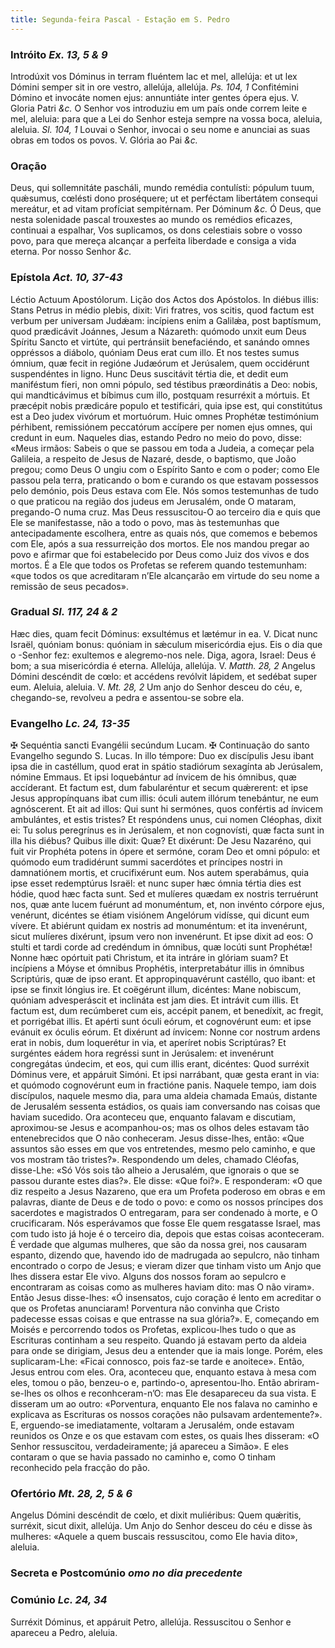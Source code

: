 ```yaml
---
title: Segunda-feira Pascal - Estação em S. Pedro
---
```


### Intróito <em>Ex. 13, 5 & 9</em>

<div class="grid grid-cols-2 gap-5">
  <span class="text-justify">
    Introdúxit vos Dóminus in terram fluéntem lac et mel, allelúja: et ut lex
    Dómini semper sit in ore vestro, allelúja, allelúja. <em>Ps. 104, 1</em>
    Confitémini Dómino et invocáte nomen ejus: annuntiáte inter gentes ópera ejus.
    V. Gloria Patri <em>&c.</em>
  </span>
  <span class="text-justify">
    O Senhor vos introduziu em um país onde correm leite e mel, aleluia: para
    que a Lei do Senhor esteja sempre na vossa boca, aleluia, aleluia.
    <em>Sl. 104, 1</em> Louvai o Senhor, invocai o seu nome e anunciai as suas obras
    em todos os povos. V. Glória ao Pai <em>&c.</em>
  </span>
</div>

### Oração

<div class="grid grid-cols-2 gap-5">
  <span class="text-justify">
    Deus, qui sollemnitáte pascháli, mundo remédia contulísti: pópulum tuum,
    quǽsumus, cœlésti dono proséquere; ut et perféctam libertátem consequi
    mereátur, et ad vitam profíciat sempitérnam. Per Dóminum <em>&c.</em>
  </span>
  <span class="text-justify">
    Ó Deus, que nesta solenidade pascal trouxestes ao mundo os remédios
    eficazes, continuai a espalhar, Vos suplicamos, os dons celestiais sobre o
    vosso povo, para que mereça alcançar a perfeita liberdade e consiga a vida
    eterna. Por nosso Senhor <em>&c.</em>
  </span>
</div>

### Epístola <em>Act. 10, 37-43</em>

<div class="grid grid-cols-2 gap-5">
  <span class="text-justify">Léctio Actuum Apostólorum.</span>
  <span class="text-justify">Lição dos Actos dos Apóstolos.</span>
  <span class="text-justify">
    In diébus illis: Stans Petrus in médio plebis, dixit: Viri fratres, vos
    scitis, quod factum est verbum per universam Judǽam: incípiens enim a
    Galilǽa, post baptísmum, quod prædicávit Joánnes, Jesum a Názareth: quómodo
    unxit eum Deus Spíritu Sancto et virtúte, qui pertránsiit benefaciéndo, et
    sanándo omnes oppréssos a diábolo, quóniam Deus erat cum illo. Et nos testes
    sumus ómnium, quæ fecit in regióne Judæórum et Jerúsalem, quem occidérunt
    suspendéntes in ligno. Hunc Deus suscitávit tértia die, et dedit eum
    maniféstum fíeri, non omni pópulo, sed téstibus præordinátis a Deo: nobis,
    qui mandticávimus et bíbimus cum illo, postquam resurréxit a mórtuis. Et
    præcépit nobis prædicáre populo et testificári, quia ipse est, qui
    constitútus est a Deo judex vivórum et mortuórum. Huic omnes Prophétæ
    testimónium pérhibent, remissiónem peccatórum accípere per nomen ejus omnes,
    qui credunt in eum.
  </span>
  <span class="text-justify">
    Naqueles dias, estando Pedro no meio do povo, disse: «Meus irmãos: Sabeis o
    que se passou em toda a Judeia, a começar pela Galileia, a respeito de Jesus
    de Nazaré, desde, o baptismo, que João pregou; como Deus O ungiu com o
    Espírito Santo e com o poder; como Ele passou pela terra, praticando o bom e
    curando os que estavam possessos pelo demónio, pois Deus estava com Ele. Nós
    somos testemunhas de tudo o que praticou na região dos judeus em Jerusalém,
    onde O mataram, pregando-O numa cruz. Mas Deus ressuscitou-O ao terceiro dia
    e quis que Ele se manifestasse, não a todo o povo, mas às testemunhas que
    antecipadamente escolhera, entre as quais nós, que comemos e bebemos com
    Ele, após a sua ressurreição dos mortos. Ele nos mandou pregar ao povo e
    afirmar que foi estabelecido por Deus como Juiz dos vivos e dos mortos. É a
    Ele que todos os Profetas se referem quando testemunham: «que todos os que
    acreditaram n’Ele alcançarão em virtude do seu nome a remissão de seus
    pecados».
  </span>
</div>

### Gradual <em>Sl. 117, 24 & 2</em>

<div class="grid grid-cols-2 gap-5">
  <span class="text-justify">
    Hæc dies, quam fecit Dóminus: exsultémus et lætémur in ea. V. Dicat nunc
    Israël, quóniam bonus: quóniam in sǽculum misericórdia ejus.
  </span>
  <span class="text-justify">
    Eis o dia que o -Senhor fez: exultemos e alegremo-nos nele. Diga, agora,
    Israel: Deus é bom; a sua misericórdia é eterna.
  </span>
  <span class="text-justify">
    Allelúja, allelúja. V. <em>Matth. 28, 2</em> Angelus Dómini descéndit de
    cœlo: et accédens revólvit lápidem, et sedébat super eum.
  </span>
  <span class="text-justify">
    Aleluia, aleluia. V. <em>Mt. 28, 2</em> Um anjo do Senhor desceu do céu, e,
    chegando-se, revolveu a pedra e assentou-se sobre ela.
  </span>
</div>

### Evangelho <em>Lc. 24, 13-35</em>

<div class="grid grid-cols-2 gap-5">
  <span class="text-justify">
    <span class="text-red-500">&#10016;</span> Sequéntia sancti Evangélii
    secúndum Lucam.
  </span>
  <span class="text-justify">
    <span class="text-red-500">&#10016;</span> Continuação do santo Evangelho
    segundo S. Lucas.
  </span>
  <span class="text-justify">
    In illo témpore: Duo ex discípulis Jesu ibant ipsa die in castéllum, quod
    erat in spátio stadiórum sexagínta ab Jerúsalem, nómine Emmaus. Et ipsi
    loquebántur ad ínvicem de his ómnibus, quæ accíderant. Et factum est, dum
    fabularéntur et secum quǽrerent: et ipse Jesus appropínquans ibat cum illis:
    óculi autem illórum tenebántur, ne eum agnóscerent. Et ait ad illos: Qui
    sunt hi sermónes, quos confértis ad ínvicem ambulántes, et estis tristes? Et
    respóndens unus, cui nomen Cléophas, dixit ei: Tu solus peregrínus es in
    Jerúsalem, et non cognovísti, quæ facta sunt in illa his diébus? Quibus ille
    dixit: Quæ? Et dixérunt: De Jesu Nazaréno, qui fuit vir Prophéta potens in
    ópere et sermóne, coram Deo et omni pópulo: et quómodo eum tradidérunt summi
    sacerdótes et príncipes nostri in damnatiónem mortis, et crucifixérunt eum.
    Nos autem sperabámus, quia ipse esset redemptúrus Israël: et nunc super hæc
    ómnia tértia dies est hódie, quod hæc facta sunt. Sed et mulíeres quædam ex
    nostris terruérunt nos, quæ ante lucem fuérunt ad monuméntum, et, non
    invénto córpore ejus, venérunt, dicéntes se étiam visiónem Angelórum
    vidísse, qui dicunt eum vívere. Et abiérunt quidam ex nostris ad monuméntum:
    et ita invenérunt, sicut mulíeres dixérunt, ipsum vero non invenérunt. Et
    ipse dixit ad eos: O stulti et tardi corde ad credéndum in ómnibus, quæ
    locúti sunt Prophétæ! Nonne hæc opórtuit pati Christum, et ita intráre in
    glóriam suam? Et incípiens a Móyse et ómnibus Prophétis, interpretabátur
    illis in ómnibus Scriptúris, quæ de ipso erant. Et appropinquavérunt
    castéllo, quo ibant: et ipse se finxit lóngius ire. Et coëgérunt illum,
    dicéntes: Mane nobiscum, quóniam advesperáscit et inclináta est jam dies. Et
    intrávit cum illis. Et factum est, dum recúmberet cum eis, accépit panem, et
    benedíxit, ac fregit, et porrigébat illis. Et apérti sunt óculi eórum, et
    cognovérunt eum: et ipse evánuit ex óculis eórum. Et dixérunt ad ínvicem:
    Nonne cor nostrum ardens erat in nobis, dum loquerétur in via, et aperíret
    nobis Scriptúras? Et surgéntes eádem hora regréssi sunt in Jerúsalem: et
    invenérunt congregátas úndecim, et eos, qui cum illis erant, dicéntes: Quod
    surréxit Dóminus vere, et appáruit Simóni. Et ipsi narrábant, quæ gesta
    erant in via: et quómodo cognovérunt eum in fractióne panis.
  </span>
  <span class="text-justify">
    Naquele tempo, iam dois discípulos, naquele mesmo dia, para uma aldeia
    chamada Emaús, distante de Jerusalém sessenta estádios, os quais iam
    conversando nas coisas que haviam sucedido. Ora aconteceu que, enquanto
    falavam e discutiam, aproximou-se Jesus e acompanhou-os; mas os olhos deles
    estavam tão entenebrecidos que O não conheceram. Jesus disse-lhes, então:
    «Que assuntos são esses em que vos entretendes, mesmo pelo caminho, e que
    vos mostram tão tristes?». Respondendo um deles, chamado Cléofas, disse-Lhe:
    «Só Vós sois tão alheio a Jerusalém, que ignorais o que se passou durante
    estes dias?». Ele disse: «Que foi?». E responderam: «O que diz respeito a
    Jesus Nazareno, que era um Profeta poderoso em obras e em palavras, diante
    de Deus e de todo o povo: e como os nossos príncipes dos sacerdotes e
    magistrados O entregaram, para ser condenado à morte, e O crucificaram. Nós
    esperávamos que fosse Ele quem resgatasse Israel, mas com tudo isto já hoje
    é o terceiro dia, depois que estas coisas aconteceram. É verdade que algumas
    mulheres, que são da nossa grei, nos causaram espanto, dizendo que, havendo
    ido de madrugada ao sepulcro, não tinham encontrado o corpo de Jesus; e
    vieram dizer que tinham visto um Anjo que lhes dissera estar Ele vivo.
    Alguns dos nossos foram ao sepulcro e encontraram as coisas como as mulheres
    haviam dito: mas O não viram». Então Jesus disse-lhes: «Ó insensatos, cujo
    coração é lento em acreditar o que os Profetas anunciaram! Porventura não
    convinha que Cristo padecesse essas coisas e que entrasse na sua glória?».
    E, começando em Moisés e percorrendo todos os Profetas, explicou-lhes tudo o
    que as Escrituras continham a seu respeito. Quando já estavam perto da
    aldeia para onde se dirigiam, Jesus deu a entender que ia mais longe. Porém,
    eles suplicaram-Lhe: «Ficai connosco, pois faz-se tarde e anoitece». Então,
    Jesus entrou com eles. Ora, aconteceu que, enquanto estava à mesa com eles,
    tomou o pão, benzeu-o e, partindo-o, apresentou-lho. Então abriram-se-lhes
    os olhos e reconhceram-n’O: mas Ele desapareceu da sua vista. E disseram um
    ao outro: «Porventura, enquanto Ele nos falava no caminho e explicava as
    Escrituras os nossos corações não pulsavam ardentemente?». E, erguendo-se
    imediatamente, voltaram a Jerusalém, onde estavam reunidos os Onze e os que
    estavam com estes, os quais lhes disseram: «O Senhor ressuscitou,
    verdadeiramente; já apareceu a Simão». E eles contaram o que se havia
    passado no caminho e, como O tinham reconhecido pela fracção do pão.
  </span>
</div>

### Ofertório <em>Mt. 28, 2, 5 & 6</em>

<div class="grid grid-cols-2 gap-5">
  <span class="text-justify">
    Angelus Dómini descéndit de cœlo, et dixit muliéribus: Quem quǽritis,
    surréxit, sicut dixit, allelúja.
  </span>
  <span class="text-justify">
    Um Anjo do Senhor desceu do céu e disse às mulheres: «Aquele a quem buscais
    ressuscitou, como Ele havia dito», aleluia.
  </span>
</div>

### Secreta e Postcomúnio <em>omo no dia precedente</em>

### Comúnio <em>Lc. 24, 34</em>

<div class="grid grid-cols-2 gap-5">
  <span class="text-justify">
    Surréxit Dóminus, et appáruit Petro, allelúja.
  </span>
  <span class="text-justify">
    Ressuscitou o Senhor e apareceu a Pedro, aleluia.
  </span>
</div>
